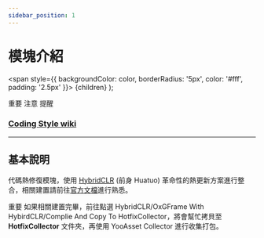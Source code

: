 ```yaml
---
sidebar_position: 1
---
```


# 模塊介紹

  <span
    style={{
      backgroundColor: color,
      borderRadius: '5px',
      color: '#fff',
      padding: '2.5px'
    }}>
    {children}
  </span>
);

<Highlight color="#ff2f00">重要</Highlight> <Highlight color="#0373fc">注意</Highlight> <Highlight color="#00d679">提醒</Highlight>

### [Coding Style wiki](https://github.com/michael811125/OxGFrame/wiki/Coding-Style)

---

## 基本說明

代碼熱修復模塊，使用 [HybridCLR](https://github.com/focus-creative-games/hybridclr) (前身 Huatuo) 革命性的熱更新方案進行整合，相關建置請前往[官方文檔](https://hybridclr.doc.code-philosophy.com/)進行熟悉。

<Highlight color="#ff2f00">重要</Highlight> 如果相關建置完畢，前往點選 HybridCLR/OxGFrame With HybirdCLR/Complie And Copy To HotfixCollector，將會幫忙拷貝至 **HotfixCollector** 文件夾，再使用 YooAsset Collector 進行收集打包。
